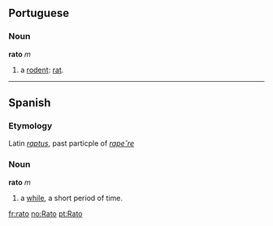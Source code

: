 ==Portuguese==
===Noun===
'''rato''' ''m''

# a [[rodent]]: [[rat]].

----

== Spanish ==
===Etymology===
Latin ''[[raptus]]'', past particple of ''[[rapere|rape˘re]]''

=== Noun ===
'''rato''' ''m''

# a [[while]], a short period of time.

[[fr:rato]]
[[no:Rato]]
[[pt:Rato]]